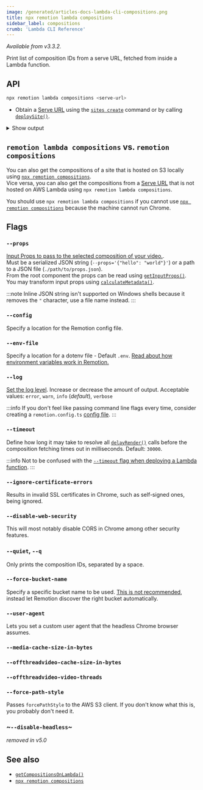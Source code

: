 ```yaml
---
image: /generated/articles-docs-lambda-cli-compositions.png
title: npx remotion lambda compositions
sidebar_label: compositions
crumb: 'Lambda CLI Reference'
---
```


_Available from v3.3.2._

Print list of composition IDs from a serve URL, fetched from inside a Lambda function.

## API

```bash
npx remotion lambda compositions <serve-url>
```

- Obtain a [Serve URL](/docs/terminology/serve-url) using the [`sites create`](/docs/lambda/cli/sites/create) command or by calling [`deploySite()`](/docs/lambda/deploysite).

<details>
  <summary>Show output</summary>
  <pre>
    looped 60 1080x1080 200 (3.33 sec)
    <br />
    cancel-render 30 920x720 100 (3.33 sec)
    <br />
    iframe 30 1080x1080 10 (0.33 sec)
    <br />
    stagger-test 30 1280x720 100 (3.33 sec)
    <br />
    freeze-example 30 1280x720 300 (10.00 sec)
    <br />
    base-spring 30 1080x1080 100 (3.33 sec)
    <br />
    spring-with-duration 30 1080x1080 100 (3.33 sec)
    <br />
    missing-img 30 1080x1080 10 (0.33 sec)
    <br />
    ten-frame-tester 30 1080x1080 10 (0.33 sec)
    <br />
    framer 30 1080x1080 100 (3.33 sec)
    <br />
    skip-zero-frame 30 1280x720 100 (3.33 sec)
    <br />
    scripts 30 1280x720 100 (3.33 sec)
    <br />
    many-audio 30 1280x720 30 (1.00 sec)
    <br />
    error-on-frame-10 30 1280x720 1000000 (33333.33 sec)
    <br />
    wrapped-in-context 1280x720 Still
    <br />
    drop-dots 30 1080x1080 5400 (180.00 sec)
    <br />
  </pre>
</details>

## `remotion lambda compositions` vs. `remotion compositions`

You can also get the compositions of a site that is hosted on S3 locally using [`npx remotion compositions`](/docs/cli/compositions).  
Vice versa, you can also get the compositions from a [Serve URL](/docs/terminology/serve-url) that is not hosted on AWS Lambda using `npx remotion lambda compositions`.

You should use `npx remotion lambda compositions` if you cannot use [`npx remotion compositions`](/docs/cli/compositions) because the machine cannot run Chrome.

## Flags

### `--props`

[Input Props to pass to the selected composition of your video.](/docs/passing-props#passing-input-props-in-the-cli).  
Must be a serialized JSON string (`--props='{"hello": "world"}'`) or a path to a JSON file (`./path/to/props.json`).  
From the root component the props can be read using [`getInputProps()`](/docs/get-input-props).  
You may transform input props using [`calculateMetadata()`](/docs/calculate-metadata).

:::note
Inline JSON string isn't supported on Windows shells because it removes the `"` character, use a file name instead.
:::

### `--config`

Specify a location for the Remotion config file.

### `--env-file`

Specify a location for a dotenv file - Default `.env`. [Read about how environment variables work in Remotion.](/docs/env-variables)

### `--log`

[Set the log level](/docs/config#setlevel). Increase or decrease the amount of output. Acceptable values: `error`, `warn`, `info` (_default_), `verbose`

:::info
If you don't feel like passing command line flags every time, consider creating a `remotion.config.ts` [config file](/docs/config).
:::

### `--timeout`

Define how long it may take to resolve all [`delayRender()`](/docs/delay-render) calls before the composition fetching times out in milliseconds. Default: `30000`.

:::info
Not to be confused with the [`--timeout` flag when deploying a Lambda function](/docs/lambda/cli/functions/deploy#--timeout).
:::

### `--ignore-certificate-errors`

Results in invalid SSL certificates in Chrome, such as self-signed ones, being ignored.

### `--disable-web-security`

This will most notably disable CORS in Chrome among other security features.

### `--quiet`, `--q`

Only prints the composition IDs, separated by a space.

### `--force-bucket-name`<AvailableFrom v="3.3.42" />

Specify a specific bucket name to be used. [This is not recommended](/docs/lambda/multiple-buckets), instead let Remotion discover the right bucket automatically.

### `--user-agent`<AvailableFrom v="3.3.83"/>

Lets you set a custom user agent that the headless Chrome browser assumes.

### `--media-cache-size-in-bytes`<AvailableFrom v="4.0.352"/>

<Options id="media-cache-size-in-bytes" />

### `--offthreadvideo-cache-size-in-bytes`<AvailableFrom v="4.0.23"/>

<Options id="offthreadvideo-cache-size-in-bytes" />

### `--offthreadvideo-video-threads`<AvailableFrom v="4.0.261"/>

<Options id="offthreadvideo-video-threads" />

### `--force-path-style`<AvailableFrom v="4.0.202" />

Passes `forcePathStyle` to the AWS S3 client. If you don't know what this is, you probably don't need it.

### ~`--disable-headless`~

_removed in v5.0_

## See also

- [`getCompositionsOnLambda()`](/docs/lambda/getcompositionsonlambda)
- [`npx remotion compositions`](/docs/cli/compositions)
